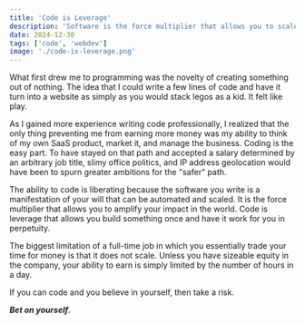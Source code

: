 ```yaml
---
title: 'Code is Leverage'
description: 'Software is the force multiplier that allows you to scale your willpower.'
date: 2024-12-30
tags: ['code', 'webdev']
image: './code-is-leverage.png'
---
```


What first drew me to programming was the novelty of creating something out of nothing. The idea that I could write a few lines of code and have it turn into a website as simply as you would stack legos as a kid. It felt like play.

As I gained more experience writing code professionally, I realized that the only thing preventing me from earning more money was my ability to think of my own SaaS product, market it, and manage the business. Coding is the easy part.
To have stayed on that path and accepted a salary determined by an arbitrary job title, slimy office politics, and IP address geolocation would have been to spurn greater ambitions for the "safer" path.

The ability to code is liberating because the software you write is a manifestation of your will that can be automated and scaled. It is the force multiplier that allows you to amplify your impact in the world. Code is leverage that allows you build something once and have it work for you in perpetuity.

The biggest limitation of a full-time job in which you essentially trade your time for money is that it does not scale. Unless you have sizeable equity in the company, your ability to earn is simply limited by the number of hours in a day.

If you can code and you believe in yourself, then take a risk.

_**Bet on yourself**_.
